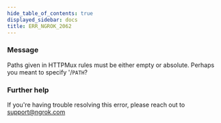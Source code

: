 ```yaml
---
hide_table_of_contents: true
displayed_sidebar: docs
title: ERR_NGROK_2062
---
```


### Message

Paths given in HTTPMux rules must be either empty or absolute. Perhaps you meant to specify '/`PATH`?

### Further help

If you're having trouble resolving this error, please reach out to [support@ngrok.com](mailto:support@ngrok.com?subject=Help%20with%20ERR_NGROK_2062)
